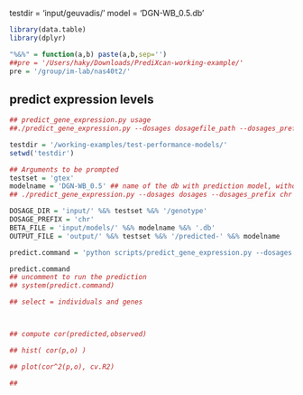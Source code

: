 
testdir = 'input/geuvadis/'
model = 'DGN-WB_0.5.db'

```r
library(data.table)
library(dplyr)

"%&%" = function(a,b) paste(a,b,sep='')
##pre = '/Users/haky/Downloads/PrediXcan-working-example/'
pre = '/group/im-lab/nas40t2/'
```


## predict expression levels

```r

## predict_gene_expression.py usage
##./predict_gene_expression.py --dosages dosagefile_path --dosages_prefix chr --weights prediction_db --output output

testdir = '/working-examples/test-performance-models/'
setwd('testdir')

## Arguments to be prompted
testset = 'gtex'
modelname = 'DGN-WB_0.5' ## name of the db with prediction model, without the .db
## ./predict_gene_expression.py --dosages dosages --dosages_prefix chr --weights DGN-WB_0.5.db --output output

DOSAGE_DIR = 'input/' %&% testset %&% '/genotype'
DOSAGE_PREFIX = 'chr'
BETA_FILE = 'input/models/' %&% modelname %&% '.db'
OUTPUT_FILE = 'output/' %&% testset %&% '/predicted-' %&% modelname 

predict.command = 'python scripts/predict_gene_expression.py --dosages ' %&% DOSAGE_DIR %&% ' --dosages_prefix ' %&% DOSAGE_PREFIX %&% ' --weights ' %&% BETA_FILE %&% ' --output ' %&% OUTPUT_FILE

predict.command
## uncomment to run the prediction
## system(predict.command)

```

```r

## select = individuals and genes



## compute cor(predicted,observed)

## hist( cor(p,o) )

## plot(cor^2(p,o), cv.R2)

## 

```